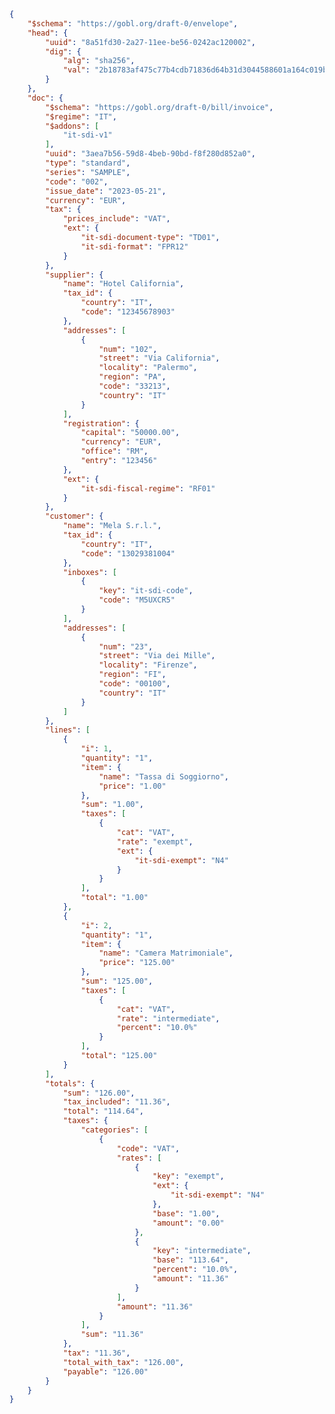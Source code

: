 ```json SDI B2B Invoice
{
    "$schema": "https://gobl.org/draft-0/envelope",
    "head": {
        "uuid": "8a51fd30-2a27-11ee-be56-0242ac120002",
        "dig": {
            "alg": "sha256",
            "val": "2b18783af475c77b4cdb71836d64b31d3044588601a164c019b3c71f17add07b"
        }
    },
    "doc": {
        "$schema": "https://gobl.org/draft-0/bill/invoice",
        "$regime": "IT",
        "$addons": [
            "it-sdi-v1"
        ],
        "uuid": "3aea7b56-59d8-4beb-90bd-f8f280d852a0",
        "type": "standard",
        "series": "SAMPLE",
        "code": "002",
        "issue_date": "2023-05-21",
        "currency": "EUR",
        "tax": {
            "prices_include": "VAT",
            "ext": {
                "it-sdi-document-type": "TD01",
                "it-sdi-format": "FPR12"
            }
        },
        "supplier": {
            "name": "Hotel California",
            "tax_id": {
                "country": "IT",
                "code": "12345678903"
            },
            "addresses": [
                {
                    "num": "102",
                    "street": "Via California",
                    "locality": "Palermo",
                    "region": "PA",
                    "code": "33213",
                    "country": "IT"
                }
            ],
            "registration": {
                "capital": "50000.00",
                "currency": "EUR",
                "office": "RM",
                "entry": "123456"
            },
            "ext": {
                "it-sdi-fiscal-regime": "RF01"
            }
        },
        "customer": {
            "name": "Mela S.r.l.",
            "tax_id": {
                "country": "IT",
                "code": "13029381004"
            },
            "inboxes": [
                {
                    "key": "it-sdi-code",
                    "code": "M5UXCR5"
                }
            ],
            "addresses": [
                {
                    "num": "23",
                    "street": "Via dei Mille",
                    "locality": "Firenze",
                    "region": "FI",
                    "code": "00100",
                    "country": "IT"
                }
            ]
        },
        "lines": [
            {
                "i": 1,
                "quantity": "1",
                "item": {
                    "name": "Tassa di Soggiorno",
                    "price": "1.00"
                },
                "sum": "1.00",
                "taxes": [
                    {
                        "cat": "VAT",
                        "rate": "exempt",
                        "ext": {
                            "it-sdi-exempt": "N4"
                        }
                    }
                ],
                "total": "1.00"
            },
            {
                "i": 2,
                "quantity": "1",
                "item": {
                    "name": "Camera Matrimoniale",
                    "price": "125.00"
                },
                "sum": "125.00",
                "taxes": [
                    {
                        "cat": "VAT",
                        "rate": "intermediate",
                        "percent": "10.0%"
                    }
                ],
                "total": "125.00"
            }
        ],
        "totals": {
            "sum": "126.00",
            "tax_included": "11.36",
            "total": "114.64",
            "taxes": {
                "categories": [
                    {
                        "code": "VAT",
                        "rates": [
                            {
                                "key": "exempt",
                                "ext": {
                                    "it-sdi-exempt": "N4"
                                },
                                "base": "1.00",
                                "amount": "0.00"
                            },
                            {
                                "key": "intermediate",
                                "base": "113.64",
                                "percent": "10.0%",
                                "amount": "11.36"
                            }
                        ],
                        "amount": "11.36"
                    }
                ],
                "sum": "11.36"
            },
            "tax": "11.36",
            "total_with_tax": "126.00",
            "payable": "126.00"
        }
    }
}
```